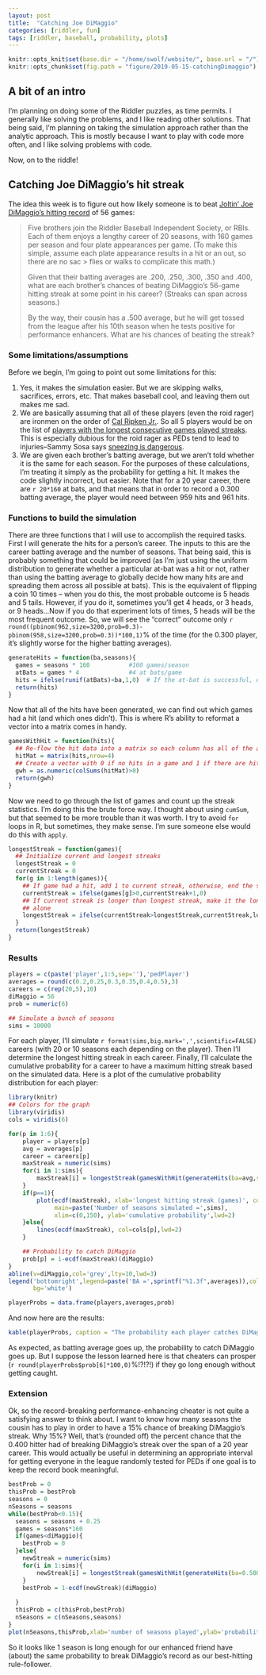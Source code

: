 ```yaml
---
layout: post
title:  "Catching Joe DiMaggio"
categories: [riddler, fun]
tags: [riddler, baseball, probability, plots]
---
```

```r
knitr::opts_knit$set(base.dir = "/home/swolf/website/", base.url = "/")
knitr::opts_chunk$set(fig.path = "figure/2019-05-15-catchingDimaggio")
```

## A bit of an intro
I'm planning on doing some of the Riddler puzzles, as time permits.  I generally like solving the problems, and I like reading other solutions.  That being said, I'm planning on taking the simulation approach rather than the analytic approach.  This is mostly because I want to play with code more often, and I like solving problems with code.  

Now, on to the riddle!

## Catching Joe DiMaggio's hit streak

The idea this week is to figure out how likely someone is to beat [Joltin' Joe DiMaggio's hitting record](https://fivethirtyeight.com/features/can-the-riddler-bros-beat-joe-dimaggios-hitting-streak/) of 56 games:

> Five brothers join the Riddler Baseball Independent Society, or RBIs. Each of them enjoys a lengthy career of 20 
> seasons, with 160 games per season and four plate appearances per game. (To make this simple, assume each plate
> appearance results in a hit or an out, so there are no sac > flies or walks to complicate this math.)
>
> Given that their batting averages are .200, .250, .300, .350 and .400, what are each brother’s chances of beating 
> DiMaggio’s 56-game hitting streak at some point in his career? (Streaks can span across seasons.)
>
> By the way, their cousin has a .500 average, but he will get tossed from the league after his 10th season when he 
> tests positive for performance enhancers. What are his chances of beating the streak?

### Some limitations/assumptions
Before we begin, I'm going to point out some limitations for this:

1. Yes, it makes the simulation easier.  But we are skipping walks, sacrifices, errors, etc.  That makes baseball cool, and leaving them out makes me sad.
2. We are basically assuming that all of these players (even the roid rager) are ironmen on the order of [Cal Ripken Jr.](https://en.wikipedia.org/wiki/Cal_Ripken_Jr.).  So all 5 players would be on the list of [players with the longest consecutive games played streaks](https://en.wikipedia.org/wiki/Major_League_Baseball_consecutive_games_played_streaks).  This is especially dubious for the roid rager as PEDs tend to lead to injuries--Sammy Sosa says [sneezing is dangerous](http://www.espn.com/mlb/news/story?id=1804239).
3. We are given each brother's batting average, but we aren't told whether it is the same for each season.  For the purposes of these calculations, I'm treating it simply as the probability for getting a hit.  It makes the code slightly incorrect, but easier.  Note that for a 20 year career, there are `r 20*160` at bats, and that means that in order to record a 0.300 batting average, the player would need between 959 hits and 961 hits.

### Functions to build the simulation
There are three functions that I will use to accomplish the required tasks.  First I will generate the hits for a person's career.  The inputs to this are the career batting average and the number of seasons.  That being said, this is probably something that could be improved (as I'm just using the uniform distribution to generate whether a particular at-bat was a hit or not, rather than using the batting average to globally decide how many hits are and spreading them across all possible at bats).  This is the equivalent of flipping a coin 10 times -- when you do this, the most probable outcome is 5 heads and 5 tails.  However, if you do it, sometimes you'll get 4 heads, or 3 heads, or 9 heads...Now if you do that experiment lots of times, 5 heads will be the most frequent outcome.  So, we will see the "correct" outcome only `r round((pbinom(962,size=3200,prob=0.3)-pbinom(958,size=3200,prob=0.3))*100,1)`% of the time (for the 0.300 player, it's slightly worse for the higher batting averages).

```r
generateHits = function(ba,seasons){
  games = seasons * 160           #160 games/season 
  atBats = games * 4              #4 at bats/game
  hits = ifelse(runif(atBats)<ba,1,0)  # If the at-bat is successful, enter a 1, otherwise make it a 0.
  return(hits)
}
```

Now that all of the hits have been generated, we can find out which games had a hit (and which ones didn't).  This is where R's ability to reformat a vector into a matrix comes in handy.  

```r
gamesWithHit = function(hits){
  ## Re-flow the hit data into a matrix so each column has all of the at-bats in a game. 
  hitMat = matrix(hits,nrow=4)
  ## Create a vector with 0 if no hits in a game and 1 if there are hits in a game.
  gwh = as.numeric(colSums(hitMat)>0)
  return(gwh)
}
```

Now we need to go through the list of games and count up the streak statistics.  I'm doing this the brute force way.  I thought about using `cumSum`, but that seemed to be more trouble than it was worth.  I try to avoid `for` loops in R, but sometimes, they make sense.  I'm sure someone else would do this with `apply`.

```r
longestStreak = function(games){
  ## Initialize current and longest streaks
  longestStreak = 0
  currentStreak = 0
  for(g in 1:length(games)){
    ## If game had a hit, add 1 to current streak, otherwise, end the streak
    currentStreak = ifelse(games[g]>0,currentStreak+1,0)
    ## If current streak is longer than longest streak, make it the longest streak, otherwise, leave longest streak 
    ## alone
    longestStreak = ifelse(currentStreak>longestStreak,currentStreak,longestStreak)
  }
  return(longestStreak)
}
```


### Results
```r
players = c(paste('player',1:5,sep=''),'pedPlayer')
averages = round(c(0.2,0.25,0.3,0.35,0.4,0.5),3)
careers = c(rep(20,5),10)
diMaggio = 56
prob = numeric(6)

## Simulate a bunch of seasons
sims = 10000
```
For each player, I'll simulate `r format(sims,big.mark=',',scientific=FALSE)` careers (with 20 or 10 seasons each depending on the player).  Then I'll determine the longest hitting streak in each career.  Finally, I'll calculate the cumulative probability for a career to have a maximum hitting streak based on the simulated data.  Here is a plot of the cumulative probability distribution for each player:

```r
library(knitr)
## Colors for the graph
library(viridis)
cols = viridis(6)

for(p in 1:6){
    player = players[p]
    avg = averages[p]
    career = careers[p]
    maxStreak = numeric(sims)
    for(i in 1:sims){
        maxStreak[i] = longestStreak(gamesWithHit(generateHits(ba=avg,seasons=career)))
    }
    if(p==1){
        plot(ecdf(maxStreak), xlab='longest hitting streak (games)', col=cols[p], lty=p,
             main=paste('Number of seasons simulated =',sims),
             xlim=c(0,150), ylab='cumulative probability',lwd=2)
    }else{
        lines(ecdf(maxStreak), col=cols[p],lwd=2)
    }

    ## Probability to catch DiMaggio
    prob[p] = 1-ecdf(maxStreak)(diMaggio)
}
abline(v=diMaggio,col='grey',lty=10,lwd=3)
legend('bottomright',legend=paste('BA =',sprintf("%1.3f",averages)),col=cols,lty=1,lwd=2,pch=16,
       bg='white')

playerProbs = data.frame(players,averages,prob)
```

And now here are the results:
```r
kable(playerProbs, caption = "The probability each player catches DiMaggio", digits=3)
```

As expected, as batting average goes up, the probability to catch DiMaggio goes up.  But I suppose the lesson learned here is that cheaters can prosper (`r round(playerProbs$prob[6]*100,0)`%!?!?!) if they go long enough without getting caught.

### Extension
Ok, so the record-breaking performance-enhancing cheater is not quite a satisfying answer to think about.  I want to know how many seasons the cousin has to play in order to have a 15% chance of breaking DiMaggio's streak.  Why 15%?  Well, that's (rounded off) the percent chance that the 0.400 hitter had of breaking DiMaggio's streak over the span of a 20 year career.  This would actually be useful in determining an appropriate interval for getting everyone in the league randomly tested for PEDs if one goal is to keep the record book meaningful.

```r
bestProb = 0
thisProb = bestProb
seasons = 0
nSeasons = seasons
while(bestProb<0.15){
  seasons = seasons + 0.25
  games = seasons*160
  if(games<diMaggio){
    bestProb = 0
  }else{
    newStreak = numeric(sims)
    for(i in 1:sims){
        newStreak[i] = longestStreak(gamesWithHit(generateHits(ba=0.500,seasons=seasons)))
    }
    bestProb = 1-ecdf(newStreak)(diMaggio)
    
  }
  thisProb = c(thisProb,bestProb)
  nSeasons = c(nSeasons,seasons)
}
plot(nSeasons,thisProb,xlab='number of seasons played',ylab='probability to beat DiMaggio')
```

So it looks like 1 season is long enough for our enhanced friend have (about) the same probability to break DiMaggio's record as our best-hitting rule-follower.